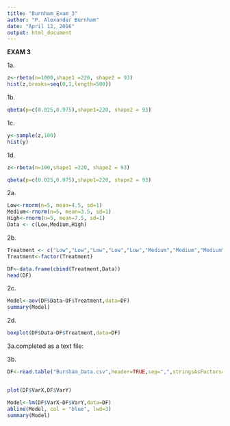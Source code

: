 ```yaml
---
title: "Burnham_Exam_3"
author: "P. Alexander Burnham"
date: "April 12, 2016"
output: html_document
---
```


**EXAM 3**

1a.
```r

z<-rbeta(n=1000,shape1 =220, shape2 = 93)
hist(z,breaks=seq(0,1,length=500))
```

1b.

```r
qbeta(p=c(0.025,0.975),shape1=220, shape2 = 93)

```

1c.
```r
y<-sample(z,100)
hist(y)
```

1d.

```r
z<-rbeta(n=100,shape1 =220, shape2 = 93)

qbeta(p=c(0.025,0.975),shape1=220, shape2 = 93)
```


2a.

```r
Low<-rnorm(n=5, mean=4.5, sd=1)
Medium<-rnorm(n=5, mean=3.5, sd=1)
High<-rnorm(n=5, mean=7.5, sd=1)
Data <- c(Low,Medium,High)
```

2b.

```r

Treatment <- c("Low","Low","Low","Low","Low","Medium","Medium","Medium","Medium","Medium","High","High","High","High","High")
Treatment<-factor(Treatment)

DF<-data.frame(cbind(Treatment,Data))
head(DF)

```
2c.
```r

Model<-aov(DF$Data~DF$Treatment,data=DF) 
summary(Model)

```
2d.
```r
boxplot(DF$Data~DF$Treatment,data=DF)
```
3a.completed as a text file:

3b.
```r

DF<-read.table("Burnham_Data.csv",header=TRUE,sep=",",stringsAsFactors=FALSE)


plot(DF$VarX,DF$VarY)

Model<-lm(DF$VarX~DF$VarY,data=DF)
abline(Model, col = "blue", lwd=3)
summary(Model)

```
